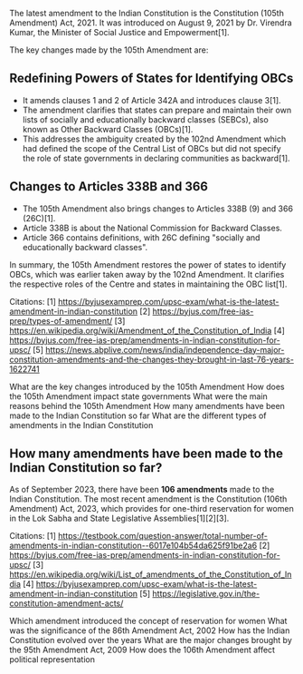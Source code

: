 The latest amendment to the Indian Constitution is the Constitution (105th Amendment) Act, 2021. It was introduced on August 9, 2021 by Dr. Virendra Kumar, the Minister of Social Justice and Empowerment[1].

The key changes made by the 105th Amendment are:

## Redefining Powers of States for Identifying OBCs

- It amends clauses 1 and 2 of Article 342A and introduces clause 3[1].
- The amendment clarifies that states can prepare and maintain their own lists of socially and educationally backward classes (SEBCs), also known as Other Backward Classes (OBCs)[1].
- This addresses the ambiguity created by the 102nd Amendment which had defined the scope of the Central List of OBCs but did not specify the role of state governments in declaring communities as backward[1].

## Changes to Articles 338B and 366

- The 105th Amendment also brings changes to Articles 338B (9) and 366 (26C)[1].
- Article 338B is about the National Commission for Backward Classes.
- Article 366 contains definitions, with 26C defining "socially and educationally backward classes".

In summary, the 105th Amendment restores the power of states to identify OBCs, which was earlier taken away by the 102nd Amendment. It clarifies the respective roles of the Centre and states in maintaining the OBC list[1].

Citations:
[1] https://byjusexamprep.com/upsc-exam/what-is-the-latest-amendment-in-indian-constitution
[2] https://byjus.com/free-ias-prep/types-of-amendment/
[3] https://en.wikipedia.org/wiki/Amendment_of_the_Constitution_of_India
[4] https://byjus.com/free-ias-prep/amendments-in-indian-constitution-for-upsc/
[5] https://news.abplive.com/news/india/independence-day-major-constitution-amendments-and-the-changes-they-brought-in-last-76-years-1622741

What are the key changes introduced by the 105th Amendment
How does the 105th Amendment impact state governments
What were the main reasons behind the 105th Amendment
How many amendments have been made to the Indian Constitution so far
What are the different types of amendments in the Indian Constitution

## How many amendments have been made to the Indian Constitution so far?

As of September 2023, there have been **106 amendments** made to the Indian Constitution. The most recent amendment is the Constitution (106th Amendment) Act, 2023, which provides for one-third reservation for women in the Lok Sabha and State Legislative Assemblies[1][2][3].

Citations:
[1] https://testbook.com/question-answer/total-number-of-amendments-in-indian-constitution--6017e104b54da625f91be2a6
[2] https://byjus.com/free-ias-prep/amendments-in-indian-constitution-for-upsc/
[3] https://en.wikipedia.org/wiki/List_of_amendments_of_the_Constitution_of_India
[4] https://byjusexamprep.com/upsc-exam/what-is-the-latest-amendment-in-indian-constitution
[5] https://legislative.gov.in/the-constitution-amendment-acts/

Which amendment introduced the concept of reservation for women
What was the significance of the 86th Amendment Act, 2002
How has the Indian Constitution evolved over the years
What are the major changes brought by the 95th Amendment Act, 2009
How does the 106th Amendment affect political representation